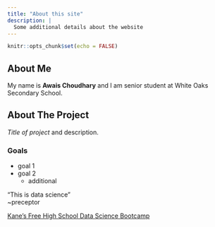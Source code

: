 ```yaml
---
title: "About this site"
description: |
  Some additional details about the website
---
```


```r
knitr::opts_chunk$set(echo = FALSE)
```
## About Me
My name is **Awais Choudhary** and I am senior student at White Oaks Secondary School.

## About The Project
*Title of project* and description.

### Goals
* goal 1
* goal 2
  + additional
  
"This is data science"    
~preceptor

[Kane's Free High School Data Science Bootcamp](https://bootcamp.davidkane.info/)


